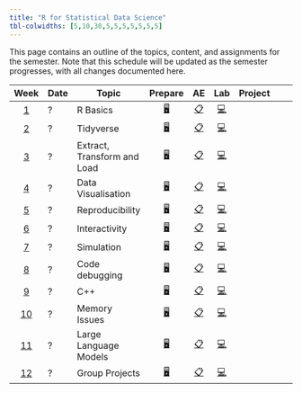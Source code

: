 ```yaml
---
title: "R for Statistical Data Science"
tbl-colwidths: [5,10,30,5,5,5,5,5,5,5]
---
```


This page contains an outline of the topics, content, and assignments for the semester.
Note that this schedule will be updated as the semester progresses, with all changes documented here.

::: column-screen-inset-right
| Week | Date| Topic | Prepare | AE | Lab | Project |
|:------:|--------|--------|:------:|:------:|:------:|:------:|:------:|:------:|
| [1](/weeks/week-1.qmd) | ? | R Basics | [🖥️](/weeks/week-1.qmd "Contents week 1"){aria-label="Contents week 1"}| [📋](/questionnaire/qcm-week-1.qmd "MCQ Week 1"){aria-label="MCQ Week 1"} | [💻](/labs/lab-week-1.qmd "Labs Week 1"){aria-label="Labs Week 1"} |
| [2](/weeks/week-2.qmd) | ? | Tidyverse | [🖥️](/weeks/week-2.qmd "Contents week 2"){aria-label="Contents week 2"}| [📋](/questionnaire/qcm-week-1.qmd "MCQ Week 2"){aria-label="MCQ Week 2"} | [💻](/labs/lab-week-2.qmd "Labs Week 2"){aria-label="Labs Week 2"} |
| [3](/weeks/week-3.qmd) | ? | Extract, Transform and Load | [🖥️](/weeks/week-3.qmd "Contents week 3"){aria-label="Contents week 3"}| [📋](/questionnaire/qcm-week-1.qmd "MCQ Week 3"){aria-label="MCQ Week 3"} | [💻](/labs/lab-week-3.qmd "Labs Week 3"){aria-label="Labs Week 3"} |
| [4](/weeks/week-4.qmd) | ? | Data Visualisation | [🖥️](/weeks/week-4.qmd "Contents week 4"){aria-label="Contents week 4"}| [📋](/questionnaire/qcm-week-1.qmd "MCQ Week 4"){aria-label="MCQ Week 4"} | [💻](/labs/lab-week-4.qmd "Labs Week 4"){aria-label="Labs Week 4"} |
| [5](/weeks/week-5.qmd) | ? | Reproducibility | [🖥️](/weeks/week-5.qmd "Contents week 5"){aria-label="Contents week 5"}| [📋](/questionnaire/qcm-week-1.qmd "MCQ Week 5"){aria-label="MCQ Week 5"} | [💻](/labs/lab-week-5.qmd "Labs Week 5"){aria-label="Labs Week 5"} |
| [6](/weeks/week-6.qmd) | ? | Interactivity | [🖥️](/weeks/week-6.qmd "Contents week 6"){aria-label="Contents week 6"}| [📋](/questionnaire/qcm-week-1.qmd "MCQ Week 6"){aria-label="MCQ Week 6"} | [💻](/labs/lab-week-6.qmd "Labs Week 6"){aria-label="Labs Week 6"} |
| [7](/weeks/week-7.qmd) | ? | Simulation | [🖥️](/weeks/week-7.qmd "Contents week 7"){aria-label="Contents week 7"}| [📋](/questionnaire/qcm-week-1.qmd "MCQ Week 7"){aria-label="MCQ Week 7"} | [💻](/labs/lab-week-7.qmd "Labs Week 7"){aria-label="Labs Week 7"} |
| [8](/weeks/week-8.qmd) | ? | Code debugging | [🖥️](/weeks/week-8.qmd "Contents week 8"){aria-label="Contents week 8"}| [📋](/questionnaire/qcm-week-1.qmd "MCQ Week 8"){aria-label="MCQ Week 8"} | [💻](/labs/lab-week-8.qmd "Labs Week 8"){aria-label="Labs Week 8"} |
| [9](/weeks/week-9.qmd) | ? | C++ | [🖥️](/weeks/week-9.qmd "Contents week 9"){aria-label="Contents week 9"}| [📋](/questionnaire/qcm-week-1.qmd "MCQ Week 9"){aria-label="MCQ Week 9"} | [💻](/labs/lab-week-9.qmd "Labs Week 9"){aria-label="Labs Week 9"} |
| [10](/weeks/week-10.qmd) | ? | Memory Issues | [🖥️](/weeks/week-10.qmd "Contents week 10"){aria-label="Contents week 10"}| [📋](/questionnaire/qcm-week-1.qmd "MCQ Week 10"){aria-label="MCQ Week 10"} | [💻](/labs/lab-week-10.qmd "Labs Week 10"){aria-label="Labs Week 10"} |
| [11](/weeks/week-11.qmd) | ? | Large Language Models | [🖥️](/weeks/week-11.qmd "Contents week 11"){aria-label="Contents week 11"}| [📋](/questionnaire/qcm-week-1.qmd "MCQ Week 11"){aria-label="MCQ Week 11"} | [💻](/labs/lab-week-11.qmd "Labs Week 11"){aria-label="Labs Week 11"} |
| [12](/weeks/week-12.qmd) | ? | Group Projects | [🖥️](/weeks/week-12.qmd "Contents week 12"){aria-label="Contents week 12"}| [📋](/questionnaire/qcm-week-1.qmd "MCQ Week 12"){aria-label="MCQ Week 12"} | [💻](/labs/lab-week-12.qmd "Labs Week 12"){aria-label="Labs Week 12"} |
:::